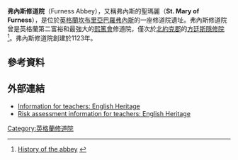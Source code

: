 {{Infobox monastery
|name= Furness Abbey
|image= FurnessAbbey.jpg
|caption=
|full=Furness Abbey
|other_names=St. Mary of Furness
|order= [[熙篤會|熙篤會]]
|founder= [[Stephen,_Count_of_Blois|Stephen, Count of Blois]]
|established= 1123
|mother= [[Congregation_of_Savigny|Congregation of Savigny]]
|disestablished= 1537
|diocese=
|churches= 
|people=
|location= [[英格蘭|英格蘭]][[坎布里亞|坎布里亞]][[巴羅弗內斯|巴羅弗內斯]]
|coord=
|remains=
|public_access= 可<ref name="EH Abbey">[http://www.english-heritage.org.uk/daysout/properties/furness-abbey/ Furness Abbey (Visitor Information)], English Heritage.</ref>
}}
'''弗內斯修道院'''（Furness Abbey），又稱弗內斯的聖瑪麗（'''St. Mary of Furness'''），是位於[[英格蘭|英格蘭]][[坎布里亞|坎布里亞]][[巴羅弗內斯|巴羅弗內斯]]的一座修道院遺址。弗內斯修道院曾是英格蘭第二富裕和最強大的[[熙篤會|熙篤會]]修道院，僅次於[[北約克郡|北約克郡]]的[[方廷斯隱修院|方廷斯隱修院]]<ref name="History of the abbey">[http://www.theheritagetrail.co.uk/abbeys/furness_abbey.htm History of the abbey] {{webarchive|url=https://web.archive.org/web/20060303074047/http://www.theheritagetrail.co.uk/abbeys/furness_abbey.htm |date=2006-03-03 }}</ref>。弗內斯修道院創建於1123年。
==參考資料==
{{Commonscat|Furness Abbey|弗內斯修道院}}
{{Reflist}}

==外部連結==
*[http://www.english-heritage.org.uk/publications/furness-abbey-info-for-teachers/ Information for teachers: English Heritage] {{Wayback|url=http://www.english-heritage.org.uk/publications/furness-abbey-info-for-teachers/ |date=20110819020236 }}
*[http://www.english-heritage.org.uk/publications/furness-abbey-hazard-information/ Risk assessment information for teachers: English Heritage] {{Wayback|url=http://www.english-heritage.org.uk/publications/furness-abbey-hazard-information/ |date=20140415174609 }}

{{Coord|54|8|7|N|3|11|52|W|region:GB_type:landmark|display=title}}
{{normdaten}}
[[Category:英格蘭修道院|Category:英格蘭修道院]]